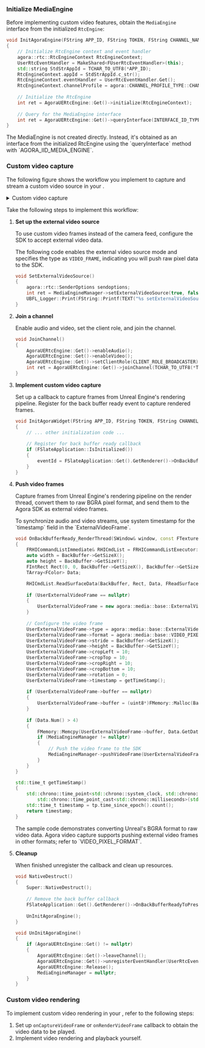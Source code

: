 <PlatformWrapper platform="unreal">

### Initialize MediaEngine

Before implementing custom video features, obtain the `MediaEngine` interface from the initialized `RtcEngine`:

```cpp
void InitAgoraEngine(FString APP_ID, FString TOKEN, FString CHANNEL_NAME)
{
    // Initialize RtcEngine context and event handler
    agora::rtc::RtcEngineContext RtcEngineContext;
    UserRtcEventHandler = MakeShared<FUserRtcEventHandler>(this);
    std::string StdStrAppId = TCHAR_TO_UTF8(*APP_ID);
    RtcEngineContext.appId = StdStrAppId.c_str();
    RtcEngineContext.eventHandler = UserRtcEventHandler.Get();
    RtcEngineContext.channelProfile = agora::CHANNEL_PROFILE_TYPE::CHANNEL_PROFILE_LIVE_BROADCASTING;
    
    // Initialize the RtcEngine
    int ret = AgoraUERtcEngine::Get()->initialize(RtcEngineContext);
    
    // Query for the MediaEngine interface
    int ret = AgoraUERtcEngine::Get()->queryInterface(INTERFACE_ID_TYPE::AGORA_IID_MEDIA_ENGINE, (void**)&MediaEngineManager);
}
```

<Admonition type="info" title="Note">
The MediaEngine is not created directly. Instead, it's obtained as an interface from the initialized RtcEngine using the `queryInterface` method with `AGORA_IID_MEDIA_ENGINE`.
</Admonition>

### Custom video capture

The following figure shows the workflow you implement to capture and stream a custom video source in your <Vpl k="CLIENT"/>.

<details>
<summary>Custom video capture</summary>

![API call sequence](/images/rtc-sdk/custom-video-capture-unreal.svg)
</details>

Take the following steps to implement this workflow:

1. **Set up the external video source**

    To use custom video frames instead of the camera feed, configure the SDK to accept external video data.

    The following code enables the external video source mode and specifies the type as `VIDEO_FRAME`, indicating you will push raw pixel data to the SDK.

    ```cpp
    void SetExternalVideoSource()
    {
        agora::rtc::SenderOptions sendoptions;
        int ret = MediaEngineManager->setExternalVideoSource(true, false, agora::media::EXTERNAL_VIDEO_SOURCE_TYPE::VIDEO_FRAME, sendoptions);
        UBFL_Logger::Print(FString::Printf(TEXT("%s setExternalVideoSource ret %d"), *FString(FUNCTION_MACRO), ret), LogMsgViewPtr);
    }
    ```

2. **Join a channel**

    Enable audio and video, set the client role, and join the channel.

    ```cpp
    void JoinChannel()
    {
        AgoraUERtcEngine::Get()->enableAudio();
        AgoraUERtcEngine::Get()->enableVideo();
        AgoraUERtcEngine::Get()->setClientRole(CLIENT_ROLE_BROADCASTER);
        int ret = AgoraUERtcEngine::Get()->joinChannel(TCHAR_TO_UTF8(*Token), TCHAR_TO_UTF8(*ChannelName), "", 0);
    }
    ```

3. **Implement custom video capture**

    Set up a callback to capture frames from Unreal Engine's rendering pipeline. Register for the back buffer ready event to capture rendered frames.

    ```cpp
    void InitAgoraWidget(FString APP_ID, FString TOKEN, FString CHANNEL_NAME)
    {
        // ... other initialization code ...
        
        // Register for back buffer ready callback
        if (FSlateApplication::IsInitialized())
        {
            eventId = FSlateApplication::Get().GetRenderer()->OnBackBufferReadyToPresent().AddUObject(this, &UCustomCaptureVideoScene::OnBackBufferReady_RenderThread);
        }
    }
    ```

4. **Push video frames**

    Capture frames from Unreal Engine's rendering pipeline on the render thread, convert them to raw BGRA pixel format, and send them to the Agora SDK as external video frames.

    <Admonition type="info" title="Timestamp Sync">
    To synchronize audio and video streams, use system timestamp for the `timestamp` field in the `ExternalVideoFrame`.
    </Admonition>

    ```cpp
    void OnBackBufferReady_RenderThread(SWindow& window, const FTexture2DRHIRef& BackBuffer)
    {
        FRHICommandListImmediate& RHICmdList = FRHICommandListExecutor::GetImmediateCommandList();
        auto width = BackBuffer->GetSizeX();
        auto height = BackBuffer->GetSizeY();
        FIntRect Rect(0, 0, BackBuffer->GetSizeX(), BackBuffer->GetSizeY());
        TArray<FColor> Data;

        RHICmdList.ReadSurfaceData(BackBuffer, Rect, Data, FReadSurfaceDataFlags());
        
        if (UserExternalVideoFrame == nullptr)
        {
            UserExternalVideoFrame = new agora::media::base::ExternalVideoFrame();
        }
        
        // Configure the video frame
        UserExternalVideoFrame->type = agora::media::base::ExternalVideoFrame::VIDEO_BUFFER_TYPE::VIDEO_BUFFER_RAW_DATA;
        UserExternalVideoFrame->format = agora::media::base::VIDEO_PIXEL_FORMAT::VIDEO_PIXEL_BGRA;
        UserExternalVideoFrame->stride = BackBuffer->GetSizeX();
        UserExternalVideoFrame->height = BackBuffer->GetSizeY();
        UserExternalVideoFrame->cropLeft = 10;
        UserExternalVideoFrame->cropTop = 10;
        UserExternalVideoFrame->cropRight = 10;
        UserExternalVideoFrame->cropBottom = 10;
        UserExternalVideoFrame->rotation = 0;
        UserExternalVideoFrame->timestamp = getTimeStamp();
        
        if (UserExternalVideoFrame->buffer == nullptr)
        {
            UserExternalVideoFrame->buffer = (uint8*)FMemory::Malloc(BackBuffer->GetSizeX() * BackBuffer->GetSizeY() * 4);
        }
        
        if (Data.Num() > 4)
        {
            FMemory::Memcpy(UserExternalVideoFrame->buffer, Data.GetData(), BackBuffer->GetSizeX() * BackBuffer->GetSizeY() * 4);
            if (MediaEngineManager != nullptr)
            {
                // Push the video frame to the SDK
                MediaEngineManager->pushVideoFrame(UserExternalVideoFrame);
            }
        }
    }

    std::time_t getTimeStamp()
    {
        std::chrono::time_point<std::chrono::system_clock, std::chrono::milliseconds> tp = 
            std::chrono::time_point_cast<std::chrono::milliseconds>(std::chrono::system_clock::now());
        std::time_t timestamp = tp.time_since_epoch().count();
        return timestamp;
    }
    ```

    <Admonition type="info" title="Information">
    The sample code demonstrates converting Unreal's BGRA format to raw video data. Agora video capture supports pushing external video frames in other formats; refer to `VIDEO_PIXEL_FORMAT`.
    </Admonition>

5. **Cleanup**

    When finished unregister the callback and clean up resources.

    ```cpp
    void NativeDestruct()
    {
        Super::NativeDestruct();
        
        // Remove the back buffer callback
        FSlateApplication::Get().GetRenderer()->OnBackBufferReadyToPresent().Remove(eventId);
        
        UnInitAgoraEngine();
    }

    void UnInitAgoraEngine()
    {
        if (AgoraUERtcEngine::Get() != nullptr)
        {
            AgoraUERtcEngine::Get()->leaveChannel();
            AgoraUERtcEngine::Get()->unregisterEventHandler(UserRtcEventHandler.Get());
            AgoraUERtcEngine::Release();
            MediaEngineManager = nullptr;
        }
    }
    ```

### Custom video rendering

To implement custom video rendering in your <Vpl k="CLIENT" />, refer to the following steps:

1. Set up `onCaptureVideoFrame` or `onRenderVideoFrame` callback to obtain the video data to be played.
2. Implement video rendering and playback yourself.

</PlatformWrapper>
